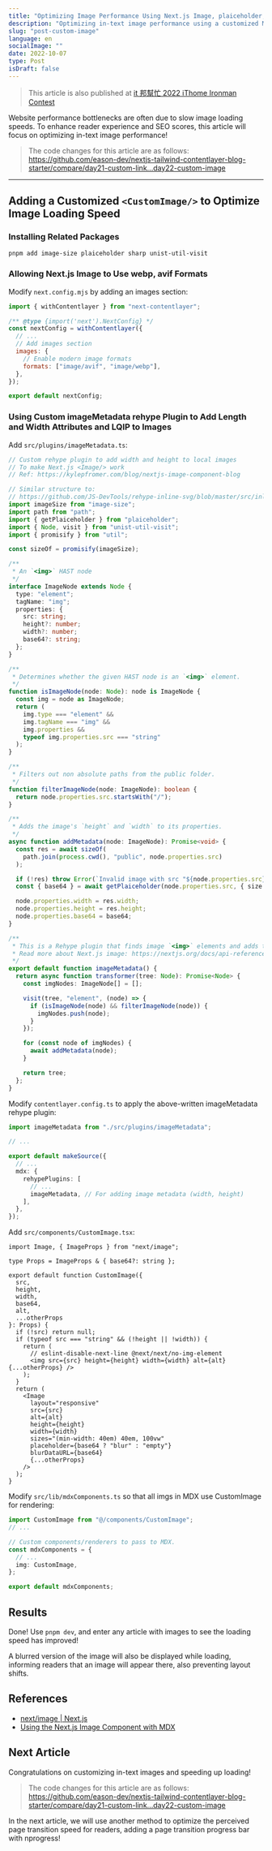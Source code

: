 ```yaml
---
title: "Optimizing Image Performance Using Next.js Image, plaiceholder, and Custom MDX Components - Modern Next.js Blog Series #22"
description: "Optimizing in-text image performance using a customized MDX component CustomImage, in conjunction with Next.js <Image/> and the plaiceholder package"
slug: "post-custom-image"
language: en
socialImage: ""
date: 2022-10-07
type: Post
isDraft: false
---
```


> This article is also published at [it 邦幫忙 2022 iThome Ironman Contest](https://ithelp.ithome.com.tw/articles/10305758)

Website performance bottlenecks are often due to slow image loading speeds. To enhance reader experience and SEO scores, this article will focus on optimizing in-text image performance!

> The code changes for this article are as follows:
> https://github.com/eason-dev/nextjs-tailwind-contentlayer-blog-starter/compare/day21-custom-link...day22-custom-image

---

## Adding a Customized `<CustomImage/>` to Optimize Image Loading Speed

### Installing Related Packages

```shell
pnpm add image-size plaiceholder sharp unist-util-visit
```

### Allowing Next.js Image to Use webp, avif Formats

Modify `next.config.mjs` by adding an images section:

```js
import { withContentlayer } from "next-contentlayer";

/** @type {import('next').NextConfig} */
const nextConfig = withContentlayer({
  // ...
  // Add images section
  images: {
    // Enable modern image formats
    formats: ["image/avif", "image/webp"],
  },
});

export default nextConfig;
```

### Using Custom imageMetadata rehype Plugin to Add Length and Width Attributes and LQIP to Images

Add `src/plugins/imageMetadata.ts`:

```ts
// Custom rehype plugin to add width and height to local images
// To make Next.js <Image/> work
// Ref: https://kylepfromer.com/blog/nextjs-image-component-blog

// Similar structure to:
// https://github.com/JS-DevTools/rehype-inline-svg/blob/master/src/inline-svg.ts
import imageSize from "image-size";
import path from "path";
import { getPlaiceholder } from "plaiceholder";
import { Node, visit } from "unist-util-visit";
import { promisify } from "util";

const sizeOf = promisify(imageSize);

/**
 * An `<img>` HAST node
 */
interface ImageNode extends Node {
  type: "element";
  tagName: "img";
  properties: {
    src: string;
    height?: number;
    width?: number;
    base64?: string;
  };
}

/**
 * Determines whether the given HAST node is an `<img>` element.
 */
function isImageNode(node: Node): node is ImageNode {
  const img = node as ImageNode;
  return (
    img.type === "element" &&
    img.tagName === "img" &&
    img.properties &&
    typeof img.properties.src === "string"
  );
}

/**
 * Filters out non absolute paths from the public folder.
 */
function filterImageNode(node: ImageNode): boolean {
  return node.properties.src.startsWith("/");
}

/**
 * Adds the image's `height` and `width` to its properties.
 */
async function addMetadata(node: ImageNode): Promise<void> {
  const res = await sizeOf(
    path.join(process.cwd(), "public", node.properties.src)
  );

  if (!res) throw Error(`Invalid image with src "${node.properties.src}"`);
  const { base64 } = await getPlaiceholder(node.properties.src, { size: 10 }); // 10 is to increase detail (default is 4)

  node.properties.width = res.width;
  node.properties.height = res.height;
  node.properties.base64 = base64;
}

/**
 * This is a Rehype plugin that finds image `<img>` elements and adds the height and width to the properties.
 * Read more about Next.js image: https://nextjs.org/docs/api-reference/next/image#layout
 */
export default function imageMetadata() {
  return async function transformer(tree: Node): Promise<Node> {
    const imgNodes: ImageNode[] = [];

    visit(tree, "element", (node) => {
      if (isImageNode(node) && filterImageNode(node)) {
        imgNodes.push(node);
      }
    });

    for (const node of imgNodes) {
      await addMetadata(node);
    }

    return tree;
  };
}
```

Modify `contentlayer.config.ts` to apply the above-written imageMetadata rehype plugin:

```ts
import imageMetadata from "./src/plugins/imageMetadata";

// ...

export default makeSource({
  // ...
  mdx: {
    rehypePlugins: [
      // ...
      imageMetadata, // For adding image metadata (width, height)
    ],
  },
});
```

Add `src/components/CustomImage.tsx`:

```tsx
import Image, { ImageProps } from "next/image";

type Props = ImageProps & { base64?: string };

export default function CustomImage({
  src,
  height,
  width,
  base64,
  alt,
  ...otherProps
}: Props) {
  if (!src) return null;
  if (typeof src === "string" && (!height || !width)) {
    return (
      // eslint-disable-next-line @next/next/no-img-element
      <img src={src} height={height} width={width} alt={alt} {...otherProps} />
    );
  }
  return (
    <Image
      layout="responsive"
      src={src}
      alt={alt}
      height={height}
      width={width}
      sizes="(min-width: 40em) 40em, 100vw"
      placeholder={base64 ? "blur" : "empty"}
      blurDataURL={base64}
      {...otherProps}
    />
  );
}
```

Modify `src/lib/mdxComponents.ts` so that all imgs in MDX use CustomImage for rendering:

```ts
import CustomImage from "@/components/CustomImage";
// ...

// Custom components/renderers to pass to MDX.
const mdxComponents = {
  // ...
  img: CustomImage,
};

export default mdxComponents;
```

## Results

Done! Use `pnpm dev`, and enter any article with images to see the loading speed has improved!

A blurred version of the image will also be displayed while loading, informing readers that an image will appear there, also preventing layout shifts.

## References

- [next/image | Next.js](https://nextjs.org/docs/api-reference/next/image#acceptable-formats)
- [Using the Next.js Image Component with MDX](https://kylepfromer.com/blog/nextjs-image-component-blog/)

## Next Article

Congratulations on customizing in-text images and speeding up loading!

> The code changes for this article are as follows:
> https://github.com/eason-dev/nextjs-tailwind-contentlayer-blog-starter/compare/day21-custom-link...day22-custom-image

In the next article, we will use another method to optimize the perceived page transition speed for readers, adding a page transition progress bar with nprogress!
